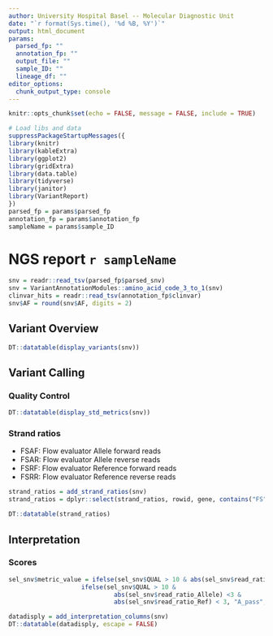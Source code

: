 ```yaml
---
author: University Hospital Basel -- Molecular Diagnostic Unit
date: "`r format(Sys.time(), '%d %B, %Y')`"
output: html_document
params:
  parsed_fp: ""
  annotation_fp: ""
  output_file: ""
  sample_ID: ""
  lineage_df: ""
editor_options: 
  chunk_output_type: console
---
```


```r
knitr::opts_chunk$set(echo = FALSE, message = FALSE, include = TRUE)

# Load libs and data
suppressPackageStartupMessages({
library(knitr)
library(kableExtra)
library(ggplot2)
library(gridExtra)
library(data.table)
library(tidyverse)
library(janitor)
library(VariantReport)
})
parsed_fp = params$parsed_fp
annotation_fp = params$annotation_fp
sampleName = params$sample_ID
```

# NGS report `r sampleName`  {.tabset}

```r
snv = readr::read_tsv(parsed_fp$parsed_snv)
snv = VariantAnnotationModules::amino_acid_code_3_to_1(snv)
clinvar_hits = readr::read_tsv(annotation_fp$clinvar)
snv$AF = round(snv$AF, digits = 2)
```

## Variant Overview {.tabset}
```r
DT::datatable(display_variants(snv))
```

<!-- next main tab -->

## Variant Calling {.tabset }

### Quality Control
```r
DT::datatable(display_std_metrics(snv))
```

### Strand ratios
* FSAF: Flow evaluator Allele forward reads
* FSAR: Flow evaluator Allele reverse reads
* FSRF: Flow evaluator Reference forward reads
* FSRR: Flow evaluator Reference reverse reads

```r
strand_ratios = add_strand_ratios(snv)
strand_ratios = dplyr::select(strand_ratios, rowid, gene, contains("FS"), contains("ratio"))
```

```r
DT::datatable(strand_ratios)
```

<!-- next main tab -->

## Interpretation {.tabset}

### Scores

```r
sel_snv$metric_value = ifelse(sel_snv$QUAL > 10 & abs(sel_snv$read_ratio_Allele) > 1 &abs(sel_snv$read_ratio_Allele) <3, "B_warning",
                    ifelse(sel_snv$QUAL > 10 &
                             abs(sel_snv$read_ratio_Allele) <3 &
                             abs(sel_snv$read_ratio_Ref) < 3, "A_pass","C_fail"))
```

```r
datadisply = add_interpretation_columns(snv)
DT::datatable(datadisply, escape = FALSE)
```
